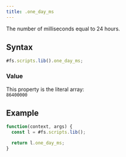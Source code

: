 ```yaml
---
title: .one_day_ms
---
```


The number of milliseconds equal to 24 hours.

## Syntax

```js
#fs.scripts.lib().one_day_ms;
```

### Value

This property is the literal array:  
`86400000`

## Example

```js
function(context, args) {
  const l = #fs.scripts.lib();

  return l.one_day_ms;
}
```
